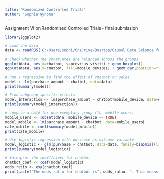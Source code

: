 ```yaml
---
title: "Randomized Controlled Trials"
author: "Sophia Wynona"
---
```


::: callout-note
Assignment VI on Randomized Controlled Trials - final submission
:::

```r

library(ggplot2)

# Load the data
data <- readRDS('C:/Users/sophi/OneDrive/Desktop/Causal Data Science for Business Analytics 2023/gitclone/cdsba-swynona/assets/Causal_Data_Science_Data/abtest_online.rds')

# Check whether the covariates are balanced across the groups
ggplot(data, aes(x=chatbot, y=previous_visit)) + geom_boxplot()
ggplot(data, aes(x=chatbot, fill=mobile_device)) + geom_bar(position="fill")

# Run a regression to find the effect of chatbot on sales
model <- lm(purchase_amount ~ chatbot, data=data)
print(summary(model))

# Find subgroup-specific effects
model_interaction <- lm(purchase_amount ~ chatbot*mobile_device, data=data)
print(summary(model_interaction))

# Compute a CATE for one exemplary group (for mobile users)
mobile_users <- subset(data, mobile_device == TRUE)
model_mobile <- lm(purchase_amount ~ chatbot, data=mobile_users)
cate_mobile <- coef(summary(model_mobile))
print(cate_mobile)

# Use logistic regression with purchase as outcome variable
model_logistic <- glm(purchase ~ chatbot, data=data, family=binomial(link='logit'))
print(summary(model_logistic))

# Interpret the coefficient for chatbot
chatbot_coef <- coef(model_logistic)
odds_ratio <- exp(chatbot_coef)
print(paste("The odds ratio for chatbot is", odds_ratio, ". This means that for each unit increase in chatbot, the odds of purchase increase by a factor of", odds_ratio, "."))



```